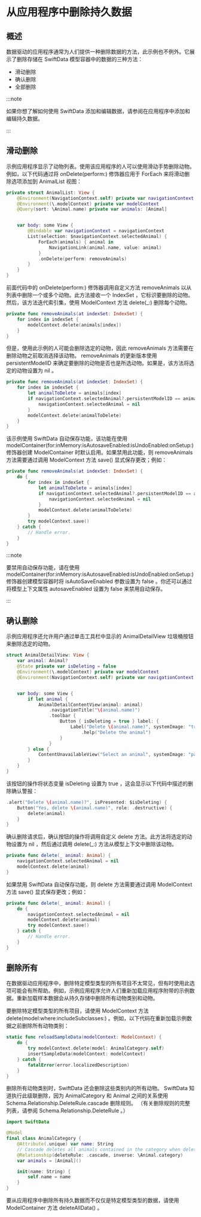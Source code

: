 # 从应用程序中删除持久数据

<ToBePolishedAfterTranslation />

<OriginalSource
  title="Deleting persistent data from your app"
  url="https://developer.apple.com/documentation/swiftdata/deleting-persistent-data-from-your-app"
  summary="探索使用 SwiftData 删除持久数据的不同方法"
/>

## 概述

数据驱动的应用程序通常为人们提供一种删除数据的方法，此示例也不例外。它展示了删除存储在 SwiftData 模型容器中的数据的三种方法：

- 滑动删除
- 确认删除
- 全部删除

:::note

如果你想了解如何使用 SwiftData 添加和编辑数据，请参阅在应用程序中添加和编辑持久数据。

:::

## 滑动删除

示例应用程序显示了动物列表。使用该应用程序的人可以使用滑动手势删除动物。例如，以下代码通过将 onDelete(perform:) 修饰器应用于 ForEach 来将滑动删除选项添加到 AnimalList 视图：

```swift
private struct AnimalList: View {
    @Environment(NavigationContext.self) private var navigationContext
    @Environment(\.modelContext) private var modelContext
    @Query(sort: \Animal.name) private var animals: [Animal]


    var body: some View {
        @Bindable var navigationContext = navigationContext
        List(selection: $navigationContext.selectedAnimal) {
            ForEach(animals) { animal in
                NavigationLink(animal.name, value: animal)
            }
            .onDelete(perform: removeAnimals)
        }
    }
}
```

前面代码中的 onDelete(perform:) 修饰器调用自定义方法 removeAnimals 以从列表中删除一个或多个动物。此方法接收一个 IndexSet ，它标识要删除的动物。然后，该方法迭代索引集，使用 ModelContext 方法 delete(\_:) 删除每个动物。

```swift
private func removeAnimals(at indexSet: IndexSet) {
    for index in indexSet {
        modelContext.delete(animals[index])
    }
}
```

但是，使用此示例的人可能会删除选定的动物，因此 removeAnimals 方法需要在删除动物之前取消选择该动物。 removeAnimals 的更新版本使用 persistentModelID 来确定要删除的动物是否也是所选动物。如果是，该方法将选定的动物设置为 nil 。

```swift
private func removeAnimals(at indexSet: IndexSet) {
    for index in indexSet {
        let animalToDelete = animals[index]
        if navigationContext.selectedAnimal?.persistentModelID == animalToDelete.persistentModelID {
            navigationContext.selectedAnimal = nil
        }
        modelContext.delete(animalToDelete)
    }
}
```

该示例使用 SwiftData 自动保存功能，该功能在使用 modelContainer(for:inMemory:isAutosaveEnabled:isUndoEnabled:onSetup:) 修饰器创建 ModelContainer 时默认启用。如果禁用此功能，则 removeAnimals 方法需要通过调用 ModelContext 方法 save() 显式保存更改；例如：

```swift
private func removeAnimals(at indexSet: IndexSet) {
    do {
	    for index in indexSet {
	        let animalToDelete = animals[index]
	        if navigationContext.selectedAnimal?.persistentModelID == animalToDelete.persistentModelID {
	            navigationContext.selectedAnimal = nil
	        }
	        modelContext.delete(animalToDelete)
	    }
        try modelContext.save()
    } catch {
        // Handle error.
    }
}
```

:::note

要禁用自动保存功能，请在使用 modelContainer(for:inMemory:isAutosaveEnabled:isUndoEnabled:onSetup:) 修饰器创建模型容器时将 isAutoSaveEnabled 参数设置为 false 。你还可以通过将模型上下文属性 autosaveEnabled 设置为 false 来禁用自动保存。

:::

## 确认删除

示例应用程序还允许用户通过单击工具栏中显示的 AnimalDetailView 垃圾桶按钮来删除选定的动物。

```swift
struct AnimalDetailView: View {
    var animal: Animal?
    @State private var isDeleting = false
    @Environment(\.modelContext) private var modelContext
    @Environment(NavigationContext.self) private var navigationContext


    var body: some View {
        if let animal {
            AnimalDetailContentView(animal: animal)
                .navigationTitle("\(animal.name)")
                .toolbar {
                    Button { isDeleting = true } label: {
                        Label("Delete \(animal.name)", systemImage: "trash")
                            .help("Delete the animal")
                    }
                }
        } else {
            ContentUnavailableView("Select an animal", systemImage: "pawprint")
        }
    }
}
```

该按钮的操作将状态变量 isDeleting 设置为 true ，这会显示以下代码中描述的删除确认警报：

```swift
.alert("Delete \(animal.name)?", isPresented: $isDeleting) {
    Button("Yes, delete \(animal.name)", role: .destructive) {
        delete(animal)
    }
}
```

确认删除请求后，确认按钮的操作将调用自定义 delete 方法。此方法将选定的动物设置为 nil ，然后通过调用 delete(\_:) 方法从模型上下文中删除该动物。

```swift
private func delete(_ animal: Animal) {
    navigationContext.selectedAnimal = nil
    modelContext.delete(animal)
}
```

如果禁用 SwiftData 自动保存功能，则 delete 方法需要通过调用 ModelContext 方法 save() 显式保存更改；例如：

```swift
private func delete(_ animal: Animal) {
    do {
        navigationContext.selectedAnimal = nil
        modelContext.delete(animal)
        try modelContext.save()
    } catch {
        // Handle error.
    }
}
```

## 删除所有

在数据驱动应用程序中，删除特定模型类型的所有项目不太常见，但有时使用此选项可能会有所帮助。例如，示例应用程序允许人们重新加载应用程序附带的示例数据。重新加载样本数据会从持久存储中删除所有动物类别和动物。

要删除特定模型类型的所有项目，请使用 ModelContext 方法 delete(model:where:includeSubclasses:) 。例如，以下代码在重新加载示例数据之前删除所有动物类别：

```swift
static func reloadSampleData(modelContext: ModelContext) {
    do {
        try modelContext.delete(model: AnimalCategory.self)
        insertSampleData(modelContext: modelContext)
    } catch {
        fatalError(error.localizedDescription)
    }
}
```

删除所有动物类别时，SwiftData 还会删除这些类别内的所有动物。 SwiftData 知道执行此级联删除，因为 AnimalCategory 和 Animal 之间的关系使用 Schema.Relationship.DeleteRule.cascade 删除规则。 （有关删除规则的完整列表，请参阅 Schema.Relationship.DeleteRule 。）

```swift
import SwiftData

@Model
final class AnimalCategory {
    @Attribute(.unique) var name: String
    // Cascade deletes all animals contained in the category when deleting it.
    @Relationship(deleteRule: .cascade, inverse: \Animal.category)
    var animals = [Animal]()

    init(name: String) {
        self.name = name
    }
}
```

要从应用程序中删除所有持久数据而不仅仅是特定模型类型的数据，请使用 ModelContainer 方法 deleteAllData() 。
